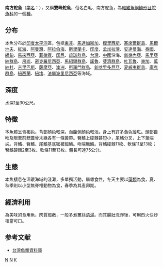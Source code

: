 {{Speciesbox 
| taxon = Kyphosus bigibbus
| image=Kyphosus bigibbus.jpg
| status = NE
| status_system = IUCN
| authority = Lacepede, 1802<ref name='id7563'>{{cite web| url =http://www.bioinfo.cn/db05/BjdwSpecies.php?action=view&id=7563| title =南方舵鱼| work =中国动物物种编目数据库| publisher =中国科学院微生物研究所| author =中国科学院动物研究所| accessdate =2009-04-16| deadurl =yes| archiveurl =https://web.archive.org/web/20160305000649/http://www.bioinfo.cn/db05/BjdwSpecies.php?action=view&id=7563| archivedate =2016-03-05}}</ref>
| synonyms = *''Kyphosus fuscus''<br /><small>Lacepède, 1801</small> 
}}

'''南方舵魚'''（[[学名|学名]]：{{lang|la|''Kyphosus bigibbus''}}），又稱'''雙峰舵魚'''，俗名白毛、南方舵鱼，為[[輻鰭魚綱|輻鰭魚綱]][[鱸形目|鱸形目]][[舵魚科|舵魚科]]的一個[[種|種]]。

==分布==
本魚分布於[[印度|印度]][[太平洋|太平洋]]區，包括[[東非|東非]]、[[馬達加斯加|馬達加斯加]]、[[模里西斯|模里西斯]]、[[塞席爾群島|塞席爾群島]]、[[馬爾地夫|馬爾地夫]]、[[紅海|紅海]]、[[阿曼灣|阿曼灣]]、[[阿拉伯海|阿拉伯海]]、[[斯里蘭卡|斯里蘭卡]]、[[印度|印度]]、[[孟加拉灣|孟加拉灣]]、[[安達曼海|安達曼海]]、[[泰國|泰國]]、[[緬甸|緬甸]]、[[馬來西亞|馬來西亞]]、[[菲律賓|菲律賓]]、[[印尼|印尼]]、[[琉球群島|琉球群島]]、[[台灣|台灣]]、[[中國|中國]]沿海、[[新幾內亞|新幾內亞]]、[[馬里亞納群島|馬里亞納群島]]、[[帛琉|帛琉]]、[[密克羅尼西亞|密克羅尼西亞]]、[[馬紹爾群島|馬紹爾群島]]、[[諾魯|諾魯]]、[[斐濟群島|斐濟群島]]、[[吐瓦魯|吐瓦魯]]、[[東加|東加]]、[[萬納杜|萬納杜]]、[[吉里巴斯|吉里巴斯]]、[[薩摩亞|薩摩亞]]、[[澳洲|澳洲]]、[[所羅門群島|所羅門群島]]、[[新喀里多尼亞|新喀里多尼亞]]、[[夏威夷群島|夏威夷群島]]、[[庫克群島|庫克群島]]、[[紐西蘭|紐西蘭]]、[[紐埃|紐埃]]、[[法屬波里尼西亞|法屬波里尼西亞]]等海域。

==深度==
水深1至30公尺。

==特徵==
本魚體呈青褐色，背部顏色較深，而腹側顏色較淡。身上有許多黃色縱斑。頭部自吻及眼至前鰓蓋骨末緣各有一條黃帶。臀鰭上硬棘甚短小，尾鰭分叉，上下葉端尖。背鰭、臀鰭、尾鰭基底密被細鱗。吻端無鱗。背鰭硬棘11枚、軟條11至13枚；臀鰭硬棘2至3枚、軟條11至13枚。體長可達75公分。

==生態==
本魚棲息在溫暖海域的淺灘，多單獨活動，屬雜食性，冬天主要以[[藻類|藻類]]為食，夏、秋季則以小型無脊椎動物為食，春季為其產卵期。

==經濟利用==
為美味的食用魚，肉質細嫩，一般多煮[[薑|薑]]絲[[清湯|清湯]]。而其腸肚洗淨後，可用烈火快炒相當可口。

==参考文献==
{{reflist}}
*[http://fishdb.sinica.edu.tw/ 台灣魚類資料庫]{{Wayback|url=http://fishdb.sinica.edu.tw/ |date=20160304193340 }}
{{Taxonbar|from=Q2364096}}

[[Category:食用鱼|N]]
[[Category:舵魚屬|N]]
[[Category:1801年描述的魚類|K]]
